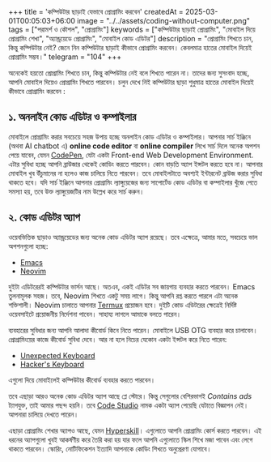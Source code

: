 +++
title = 'কম্পিউটার ছাড়াই যেভাবে প্রোগ্রামিং করবেন'
createdAt = 2025-03-01T00:05:03+06:00
image = "../../assets/coding-without-computer.png"
tags = ["পরামর্শ ও কৌশল", "প্রোগ্রামিং"]
keywords = ["কম্পিউটার ছাড়াই প্রোগ্রামিং", "মোবাইল দিয়ে প্রোগ্রামিং শেখা", "অ্যান্ড্রয়েডে প্রোগ্রামিং", "মোবাইল কোড এডিটর"]
description = "প্রোগ্রামিং শিখতে চান, কিন্তু কম্পিউটার নেই? জেনে নিন কম্পিউটার ছাড়াই কীভাবে প্রোগ্রামিং করবেন। কেবলমাত্র হাতের মোবাইল দিয়েই প্রোগ্রামিং সম্ভব।"
telegram = "104"
+++

অনেকেই হয়তো প্রোগ্রামিং শিখতে চান, কিন্তু কম্পিউটার নেই বলে শিখতে পারেন না। তাদের জন্য সুসংবাদ হচ্ছে, আপনি মোবাইল দিয়েও প্রোগ্রামিং শিখতে পারবেন। চলুন দেখে নিই কম্পিউটার ছাড়া শুধুমাত্র হাতের মোবাইল দিয়েই কীভাবে প্রোগ্রামিং করবেন :

## ১. অনলাইন কোড এডিটর ও কম্পাইলার

মোবাইলে প্রোগ্রামিং করার সবচেয়ে সহজ উপায় হচ্ছে অনলাইন কোড এডিটর ও কম্পাইলার। আপনার সার্চ ইঞ্জিনে (অথবা AI chatbot এ) **online code editor** বা **online compiler** লিখে সার্চ দিলে অনেক অপশন পেয়ে যাবেন, যেমন [CodePen](http://codepen.io/), যেটা একটা Front-end Web Development Environment. এটার সুবিধা হচ্ছে আপনি ব্রাউজার থেকেই কোডিং করতে পারবেন। কোন বাড়তি অ্যাপ ইন্সটল করতে হবে না। আপনার মোবাইল খুব উঁচুমানের না হলেও কাজ চালিয়ে নিতে পারবেন। তবে মোবাইলটাতে অবশ্যই ইন্টারনেট ব্রাউজ করার সুবিধা থাকতে হবে। যদি সার্চ ইঞ্জিনে আপনার প্রোগ্রামিং ল্যাঙ্গুয়েজের জন্য সাপোর্টেড কোড এডিটর বা কম্পাইলার খুঁজে পেতে সমস্যা হয়, তবে উক্ত ল্যাঙ্গুয়েজটির নাম উল্লেখ করে সার্চ করুন।

## ২. কোড এডিটর অ্যাপ

ওয়েবভিত্তিক ছাড়াও অ্যান্ড্রয়েডের জন্য অনেক কোড এডিটর অ্যাপ রয়েছে। তবে এক্ষেত্রে, আমার মতে, সবচেয়ে ভাল অপশনগুলো হচ্ছে:

- [Emacs](https://f-droid.org/packages/org.gnu.emacs/)
- [Neovim](https://github.com/neovim/neovim/blob/master/INSTALL.md#android)

দুইটা এডিটরেরই কম্পিউটার ভার্সন আছে। অতএব, একই এডিটর সব জায়গায় ব্যবহার করতে পারবেন। Emacs তুলনামূলক সহজ। তবে, Neovim শিখতে একটু সময় লাগে। কিন্তু আপনি রপ্ত করতে পারলে এটা অনেক শক্তিশালী। Neovim চালাতে আপনার [Termux](https://termux.com/) প্রয়োজন হবে। দুইটি কোড এডিটরের ক্ষেত্রেই নির্দিষ্ট ওয়েবসাইটে প্রয়োজনীয় নির্দেশনা পাবেন। সাহায্য লাগলে আমাকে বলতে পারেন।

ব্যবহারের সুবিধার জন্য আপনি আলাদা কীবোর্ড কিনে নিতে পারেন। মোবাইলে USB OTG ব্যবহার করে চালাবেন। প্রোগ্রামিংয়ের কাজে কীবোর্ড সুবিধা দেবে। আর না হলে নিচের যেকোন একটা ইন্সটল করে নিতে পারেন:

- [Unexpected Keyboard](https://f-droid.org/packages/juloo.keyboard2/)
- [Hacker's Keyboard](https://github.com/klausw/hackerskeyboard)

এগুলো দিয়ে মোবাইলেই কম্পিউটার কীবোর্ড ব্যবহার করতে পারবেন।

তবে এছাড়া আরও অনেক কোড এডিটর অ্যাপ আছে প্লে স্টোরে। কিন্তু সেগুলোর বেশিরভাগই _Contains ads_ ট্যাগযুক্ত, তাই আমার পছন্দ হয়নি। তবে [Code Studio](https://play.google.com/store/apps/details?id=com.alif.ide) নামক একটা অ্যাপ পেয়েছি যেটাতে বিজ্ঞাপন নেই। আপনারা চালিয়ে দেখতে পারেন।

এছাড়া প্রোগ্রামিং শেখার অ্যাপও আছে, যেমন [Hyperskill](https://play.google.com/store/apps/details?id=org.hyperskill.app.android)। এগুলোতে আপনি প্রোগ্রামিং কোর্স করতে পারবেন। এই ধরনের অ্যাপগুলো খুবই আকর্ষণীয় করে তৈরি করা হয় যার ফলে আপনি এগুলোতে স্কিল শিখে মজা পাবেন এবং লেগে থাকতে পারবেন। স্কোরিং, নোটিফিকেশন ইত্যাদি আপনাকে কোডিং শিখতে অনুপ্রেরণা যোগাবে।
